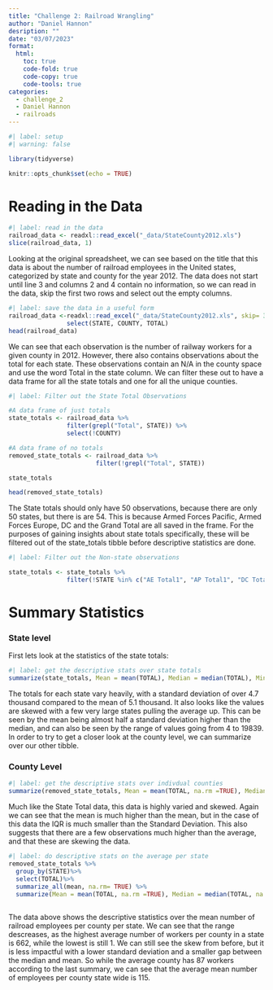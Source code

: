 ```yaml
---
title: "Challenge 2: Railroad Wrangling"
author: "Daniel Hannon"
desription: ""
date: "03/07/2023"
format:
  html:
    toc: true
    code-fold: true
    code-copy: true
    code-tools: true
categories:
  - challenge_2
  - Daniel Hannon
  - railroads
---
```


```r
#| label: setup
#| warning: false

library(tidyverse)

knitr::opts_chunk$set(echo = TRUE)
```

# Reading in the Data
```r
#| label: read in the data
railroad_data <- readxl::read_excel("_data/StateCounty2012.xls")
slice(railroad_data, 1)
```
Looking at the original spreadsheet, we can see based on the title that this data is about the number of railroad employees in the United states, categorized by state and county for the year 2012. The data does not start until line 3 and columns 2 and 4 contain no information, so we can read in the data, skip the first two rows and select out the empty columns.

```r
#| label: save the data in a useful form
railroad_data <-readxl::read_excel("_data/StateCounty2012.xls", skip= 3) %>%
                select(STATE, COUNTY, TOTAL)
head(railroad_data)
```
We can see that each observation is the number of railway workers for a given county in 2012. However, there also contains observations about the total for each state. These observations contain an N/A in the county space and use the word Total in the state column. We can filter these out to have a data frame for all the state totals and one for all the unique counties.

```r
#| label: Filter out the State Total Observations

#A data frame of just totals
state_totals <- railroad_data %>%
                filter(grepl("Total", STATE)) %>%
                select(!COUNTY)

#A data frame of no totals 
removed_state_totals <- railroad_data %>%
                        filter(!grepl("Total", STATE))

state_totals

head(removed_state_totals)
``` 
The State totals should only have 50 observations, because there are only 50 states, but there is are 54. This is because Armed Forces Pacific, Armed Forces Europe, DC and the Grand Total are all saved in the frame. For the purposes of gaining insights about state totals specifically, these will be filtered out of the state_totals tibble before descriptive statistics are done. 
```r
#| label: Filter out the Non-state observations

state_totals <- state_totals %>%
                filter(!STATE %in% c("AE Total1", "AP Total1", "DC Total", "Grand Total"))

```
# Summary Statistics 

### State level

First lets look at the statistics of the state totals:
```r
#| label: get the descriptive stats over state totals 
summarize(state_totals, Mean = mean(TOTAL), Median = median(TOTAL), Minimum =min(TOTAL), Maximum = max(TOTAL), Std = sd(TOTAL), IQR= IQR(TOTAL))

```
The totals for each state vary heavily, with a standard deviation of over 4.7 thousand compared to the mean of 5.1 thousand. It also looks like the values are skewed with a few very large states pulling the average up. This can be seen by the mean being almost half a standard deviation higher than the median, and can also be seen by the range of values going from 4 to 19839. In order to try to get a closer look at the county level, we can summarize over our other tibble. 

### County Level
```r
#| label: get the descriptive stats over indivdual counties 
summarize(removed_state_totals, Mean = mean(TOTAL, na.rm =TRUE), Median = median(TOTAL, na.rm =TRUE), Minimum =min(TOTAL, na.rm =TRUE), Maximum = max(TOTAL, na.rm =TRUE), Std = sd(TOTAL, na.rm =TRUE), IQR= IQR(TOTAL, na.rm =TRUE))

```

Much like the State Total data, this data is highly varied and skewed. Again we can see that the mean is much higher than the mean, but in the case of this data the IQR is much smaller than the Standard Deviation. This also suggests that there are a few observations much higher than the average, and that these are skewing the data.

```r
#| label: do descriptive stats on the average per state
removed_state_totals %>% 
  group_by(STATE)%>%
  select(TOTAL)%>%
  summarize_all(mean, na.rm= TRUE) %>%
  summarize(Mean = mean(TOTAL, na.rm =TRUE), Median = median(TOTAL, na.rm =TRUE), Minimum =min(TOTAL, na.rm =TRUE), Maximum = max(TOTAL, na.rm =TRUE), Std = sd(TOTAL, na.rm =TRUE), IQR= IQR(TOTAL, na.rm =TRUE))
          
```
The data above shows the descriptive statistics over the mean number of railroad employees per county per state. We can see that the range descreases, as the highest average number of workers per county in a state is 662, while the lowest is still 1. We can still see the skew from before, but it is less impactful with a lower standard deviation and a smaller gap between the median and mean. So while the average county has 87 workers according to the last summary, we can see that the average mean number of employees per county state wide is 115.
